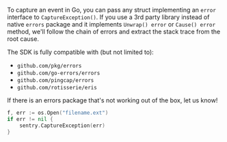 To capture an event in Go, you can pass any struct implementing an `error` interface to `CaptureException()`. If you use a 3rd party library instead of native `errors` package and it implements `Unwrap() error` or `Cause() error` method, we'll follow the chain of errors and extract the stack trace from the root cause.

The SDK is fully compatible with (but not limited to):

- `github.com/pkg/errors`
- `github.com/go-errors/errors`
- `github.com/pingcap/errors`
- `github.com/rotisserie/eris`

If there is an errors package that's not working out of the box, let us know!

```go
f, err := os.Open("filename.ext")
if err != nil {
	sentry.CaptureException(err)
}
```
